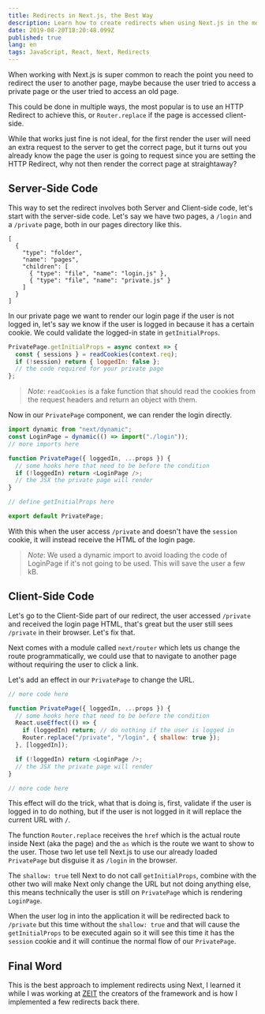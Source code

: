 ```yaml
---
title: Redirects in Next.js, the Best Way
description: Learn how to create redirects when using Next.js in the most efficient way.
date: 2019-08-20T18:20:48.099Z
published: true
lang: en
tags: JavaScript, React, Next, Redirects
---
```


When working with Next.js is super common to reach the point you need to redirect the user to another page, maybe because the user tried to access a private page or the user tried to access an old page.

This could be done in multiple ways, the most popular is to use an HTTP Redirect to achieve this, or `Router.replace` if the page is accessed client-side.

While that works just fine is not ideal, for the first render the user will need an extra request to the server to get the correct page, but it turns out you already know the page the user is going to request since you are setting the HTTP Redirect, why not then render the correct page at straightaway?

## Server-Side Code

This way to set the redirect involves both Server and Client-side code, let's start with the server-side code. Let's say we have two pages, a `/login` and a `/private` page, both in our pages directory like this.

```file-tree
[
  {
    "type": "folder",
    "name": "pages",
    "children": [
      { "type": "file", "name": "login.js" },
      { "type": "file", "name": "private.js" }
    ]
  }
]
```

In our private page we want to render our login page if the user is not logged in, let's say we know if the user is logged in because it has a certain cookie. We could validate the logged-in state in `getInitialProps`.

```js
PrivatePage.getInitialProps = async context => {
  const { sessions } = readCookies(context.req);
  if (!session) return { loggedIn: false };
  // the code required for your private page
};
```

> _Note_: `readCookies` is a fake function that should read the cookies from the request headers and return an object with them.

Now in our `PrivatePage` component, we can render the login directly.

```js
import dynamic from "next/dynamic";
const LoginPage = dynamic(() => import("./login"));
// more imports here

function PrivatePage({ loggedIn, ...props }) {
  // some hooks here that need to be before the condition
  if (!loggedIn) return <LoginPage />;
  // the JSX the private page will render
}

// define getInitialProps here

export default PrivatePage;
```

With this when the user access `/private` and doesn't have the `session` cookie, it will instead receive the HTML of the login page.

> _Note_: We used a dynamic import to avoid loading the code of LoginPage if it's not going to be used. This will save the user a few kB.

## Client-Side Code

Let's go to the Client-Side part of our redirect, the user accessed `/private` and received the login page HTML, that's great but the user still sees `/private` in their browser. Let's fix that.

Next comes with a module called `next/router` which lets us change the route programmatically, we could use that to navigate to another page without requiring the user to click a link.

Let's add an effect in our `PrivatePage` to change the URL.

```js
// more code here

function PrivatePage({ loggedIn, ...props }) {
  // some hooks here that need to be before the condition
  React.useEffect(() => {
    if (loggedIn) return; // do nothing if the user is logged in
    Router.replace("/private", "/login", { shallow: true });
  }, [loggedIn]);

  if (!loggedIn) return <LoginPage />;
  // the JSX the private page will render
}

// more code here
```

This effect will do the trick, what that is doing is, first, validate if the user is logged in to do nothing, but if the user is not logged in it will replace the current URL with `/`.

The function `Router.replace` receives the `href` which is the actual route inside Next (aka the page) and the `as` which is the route we want to show to the user. Those two let use tell Next.js to use our already loaded `PrivatePage` but disguise it as `/login` in the browser.

The `shallow: true` tell Next to do not call `getInitialProps`, combine with the other two will make Next only change the URL but not doing anything else, this means technically the user is still on `PrivatePage` which is rendering `LoginPage`.

When the user log in into the application it will be redirected back to `/private` but this time without the `shallow: true` and that will cause the `getInitialProps` to be executed again so it will see this time it has the `session` cookie and it will continue the normal flow of our `PrivatePage`.

## Final Word

This is the best approach to implement redirects using Next, I learned it while I was working at [ZEIT](https://zeit.co) the creators of the framework and is how I implemented a few redirects back there.
